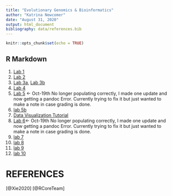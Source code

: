 ```yaml
---
title: "Evolutionary Genomics & Bioinformatics"
author: "Katrina Newcomer"
date: "August 31, 2020"
output: html_document
bibliography: data/references.bib
---
```


```r
knitr::opts_chunk$set(echo = TRUE)
```

## R Markdown


1. [Lab 1](lab1_kmn.html)
2. [Lab 2](lab2.html)
3. [Lab 3a](lab3a.html), [Lab 3b](lab3b.html)
4. [Lab 4](lab4.html)
5. [Lab 5](lab5.html)  <- Oct-19th No longer populating correctly, I made one update and now getting a pandoc Error. Currently trying to fix it but just wanted to make a note in case grading is done.
6. [lab 5b](597x.html)
6. [Data Visualization Tutorial](DataVisTutorial.html)
7. [Lab 6](lab6.html)<- Oct-19th No longer populating correctly, I made one update and now getting a pandoc Error. Currently trying to fix it but just wanted to make a note in case grading is done.
8. [lab 7](lab7.html)
9. [lab 8](lab8.html)
10. [lab 9](lab9a.html)
11. [lab 10](lab10.html)

# REFERENCES
[@Xie2020]
[@RCoreTeam]